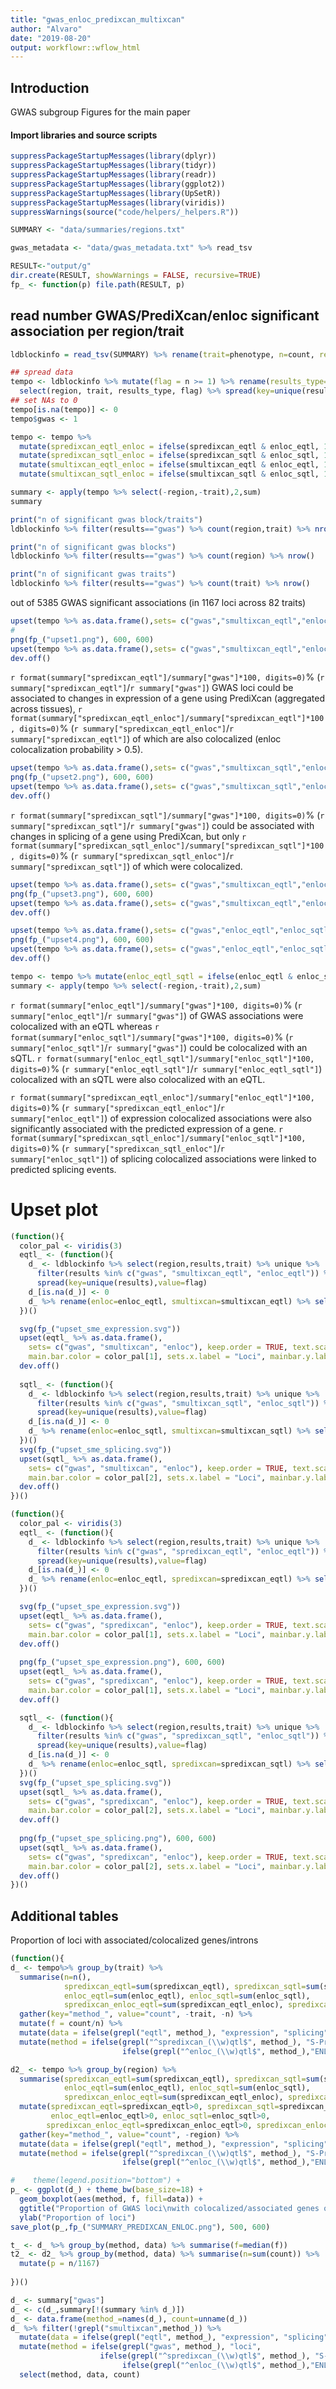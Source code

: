 ```yaml
---
title: "gwas_enloc_predixcan_multixcan"
author: "Alvaro"
date: "2019-08-20"
output: workflowr::wflow_html
---
```


## Introduction

GWAS subgroup Figures for the main paper


#### Import libraries and source scripts
```r
suppressPackageStartupMessages(library(dplyr))
suppressPackageStartupMessages(library(tidyr))
suppressPackageStartupMessages(library(readr))
suppressPackageStartupMessages(library(ggplot2))
suppressPackageStartupMessages(library(UpSetR))
suppressPackageStartupMessages(library(viridis))
suppressWarnings(source("code/helpers/_helpers.R"))

SUMMARY <- "data/summaries/regions.txt"

gwas_metadata <- "data/gwas_metadata.txt" %>% read_tsv

RESULT<-"output/g"
dir.create(RESULT, showWarnings = FALSE, recursive=TRUE)
fp_ <- function(p) file.path(RESULT, p)
```



## read number GWAS/PrediXcan/enloc significant association per region/trait

```r
ldblockinfo = read_tsv(SUMMARY) %>% rename(trait=phenotype, n=count, results=method)

## spread data 
tempo <- ldblockinfo %>% mutate(flag = n >= 1) %>% rename(results_type=results) %>% 
  select(region, trait, results_type, flag) %>% spread(key=unique(results_type),value=flag)
## set NAs to 0
tempo[is.na(tempo)] <- 0
tempo$gwas <- 1

tempo <- tempo %>%
  mutate(spredixcan_eqtl_enloc = ifelse(spredixcan_eqtl & enloc_eqtl, 1, 0)) %>%
  mutate(spredixcan_sqtl_enloc = ifelse(spredixcan_sqtl & enloc_sqtl, 1, 0)) %>%
  mutate(smultixcan_eqtl_enloc = ifelse(smultixcan_eqtl & enloc_eqtl, 1, 0)) %>%
  mutate(smultixcan_sqtl_enloc = ifelse(smultixcan_sqtl & enloc_sqtl, 1, 0))
```

```r
summary <- apply(tempo %>% select(-region,-trait),2,sum)
summary
```

```r
print("n of significant gwas block/traits")
ldblockinfo %>% filter(results=="gwas") %>% count(region,trait) %>% nrow() 

print("n of significant gwas blocks")
ldblockinfo %>% filter(results=="gwas") %>% count(region) %>% nrow() 

print("n of significant gwas traits")
ldblockinfo %>% filter(results=="gwas") %>% count(trait) %>% nrow() 
```

out of 5385 GWAS significant associations (in 1167 loci across 82 traits)

```r
upset(tempo %>% as.data.frame(),sets= c("gwas","smultixcan_eqtl","enloc_eqtl"),order.by="freq")
# 
png(fp_("upset1.png"), 600, 600)
upset(tempo %>% as.data.frame(),sets= c("gwas","smultixcan_eqtl","enloc_eqtl"),order.by="freq")
dev.off()
```


`r format(summary["spredixcan_eqtl"]/summary["gwas"]*100, digits=0)`% (`r summary["spredixcan_eqtl"]`/`r summary["gwas"]`) GWAS loci could be associated to changes in expression of a gene using PrediXcan (aggregated across tissues), `r format(summary["spredixcan_eqtl_enloc"]/summary["spredixcan_eqtl"]*100, digits=0)`% (`r summary["spredixcan_eqtl_enloc"]`/`r summary["spredixcan_eqtl"]`) of which are also colocalized (enloc colocalization probability > 0.5).

```r
upset(tempo %>% as.data.frame(),sets= c("gwas","smultixcan_sqtl","enloc_sqtl"),order.by="freq")
png(fp_("upset2.png"), 600, 600)
upset(tempo %>% as.data.frame(),sets= c("gwas","smultixcan_sqtl","enloc_sqtl"),order.by="freq")
dev.off()
```

`r format(summary["spredixcan_sqtl"]/summary["gwas"]*100, digits=0)`% (`r summary["spredixcan_sqtl"]`/`r summary["gwas"]`)  could be associated with changes in splicing of a gene using PrediXcan, but only `r format(summary["spredixcan_sqtl_enloc"]/summary["spredixcan_sqtl"]*100, digits=0)`% (`r summary["spredixcan_sqtl_enloc"]`/`r summary["spredixcan_sqtl"]`) of which were colocalized. 


```r
upset(tempo %>% as.data.frame(),sets= c("gwas","smultixcan_eqtl","enloc_eqtl","smultixcan_sqtl","enloc_sqtl"),order.by="freq")
png(fp_("upset3.png"), 600, 600)
upset(tempo %>% as.data.frame(),sets= c("gwas","smultixcan_eqtl","enloc_eqtl","smultixcan_sqtl","enloc_sqtl"),order.by="freq")
dev.off()
```

```r
upset(tempo %>% as.data.frame(),sets= c("gwas","enloc_eqtl","enloc_sqtl"),order.by="freq")
png(fp_("upset4.png"), 600, 600)
upset(tempo %>% as.data.frame(),sets= c("gwas","enloc_eqtl","enloc_sqtl"),order.by="freq")
dev.off()
```

```r
tempo <- tempo %>% mutate(enloc_eqtl_sqtl = ifelse(enloc_eqtl & enloc_sqtl, 1, 0))
summary <- apply(tempo %>% select(-region,-trait),2,sum)
```

`r format(summary["enloc_eqtl"]/summary["gwas"]*100, digits=0)`% (`r summary["enloc_eqtl"]`/`r summary["gwas"]`)  of GWAS associations were colocalized with an eQTL whereas `r format(summary["enloc_sqtl"]/summary["gwas"]*100, digits=0)`% (`r summary["enloc_sqtl"]`/`r summary["gwas"]`)  could be colocalized with an sQTL. `r format(summary["enloc_eqtl_sqtl"]/summary["enloc_sqtl"]*100, digits=0)`% (`r summary["enloc_eqtl_sqtl"]`/`r summary["enloc_eqtl_sqtl"]`)  colocalized with an sQTL were also colocalized with an eQTL.

`r format(summary["spredixcan_eqtl_enloc"]/summary["enloc_eqtl"]*100, digits=0)`% (`r summary["spredixcan_eqtl_enloc"]`/`r summary["enloc_eqtl"]`)  of expression colocalized associations were also significantly associated with the predicted expression of a gene. `r format(summary["spredixcan_sqtl_enloc"]/summary["enloc_sqtl"]*100, digits=0)`% (`r summary["spredixcan_sqtl_enloc"]`/`r summary["enloc_sqtl"]`) of splicing colocalized associations were linked to predicted splicing events.

# Upset plot


```r
(function(){
  color_pal <- viridis(3)
  eqtl_ <- (function(){
    d_ <- ldblockinfo %>% select(region,results,trait) %>% unique %>% 
      filter(results %in% c("gwas", "smultixcan_eqtl", "enloc_eqtl")) %>% mutate(flag = 1) %>% 
      spread(key=unique(results),value=flag) 
    d_[is.na(d_)] <- 0
    d_ %>% rename(enloc=enloc_eqtl, smultixcan=smultixcan_eqtl) %>% select(gwas, enloc, smultixcan)
  })()

  svg(fp_("upset_sme_expression.svg"))
  upset(eqtl_ %>% as.data.frame(),
    sets= c("gwas", "smultixcan", "enloc"), keep.order = TRUE, text.scale = 3,
    main.bar.color = color_pal[1], sets.x.label = "Loci", mainbar.y.label = "Shared Loci", mainbar.y.max = 3000)
  dev.off()
  
  sqtl_ <- (function(){
    d_ <- ldblockinfo %>% select(region,results,trait) %>% unique %>% 
      filter(results %in% c("gwas", "smultixcan_sqtl", "enloc_sqtl")) %>% mutate(flag = 1) %>% 
      spread(key=unique(results),value=flag) 
    d_[is.na(d_)] <- 0
    d_ %>% rename(enloc=enloc_sqtl, smultixcan=smultixcan_sqtl) %>% select(gwas, enloc, smultixcan)
  })()
  svg(fp_("upset_sme_splicing.svg"))
  upset(sqtl_ %>% as.data.frame(),
    sets= c("gwas", "smultixcan", "enloc"), keep.order = TRUE, text.scale = 3,
    main.bar.color = color_pal[2], sets.x.label = "Loci", mainbar.y.label = "Shared Loci", mainbar.y.max = 3000)
  dev.off()
})()
```

```r
(function(){
  color_pal <- viridis(3)
  eqtl_ <- (function(){
    d_ <- ldblockinfo %>% select(region,results,trait) %>% unique %>% 
      filter(results %in% c("gwas", "spredixcan_eqtl", "enloc_eqtl")) %>% mutate(flag = 1) %>% 
      spread(key=unique(results),value=flag) 
    d_[is.na(d_)] <- 0
    d_ %>% rename(enloc=enloc_eqtl, spredixcan=spredixcan_eqtl) %>% select(gwas, enloc, spredixcan)
  })()

  svg(fp_("upset_spe_expression.svg"))
  upset(eqtl_ %>% as.data.frame(),
    sets= c("gwas", "spredixcan", "enloc"), keep.order = TRUE, text.scale = 3,
    main.bar.color = color_pal[1], sets.x.label = "Loci", mainbar.y.label = "Shared Loci", mainbar.y.max = 3000)
  dev.off()
  
  png(fp_("upset_spe_expression.png"), 600, 600)
  upset(eqtl_ %>% as.data.frame(),
    sets= c("gwas", "spredixcan", "enloc"), keep.order = TRUE, text.scale = 3,
    main.bar.color = color_pal[1], sets.x.label = "Loci", mainbar.y.label = "Shared Loci", mainbar.y.max = 3000)
  dev.off()

  sqtl_ <- (function(){
    d_ <- ldblockinfo %>% select(region,results,trait) %>% unique %>% 
      filter(results %in% c("gwas", "spredixcan_sqtl", "enloc_sqtl")) %>% mutate(flag = 1) %>% 
      spread(key=unique(results),value=flag) 
    d_[is.na(d_)] <- 0
    d_ %>% rename(enloc=enloc_sqtl, spredixcan=spredixcan_sqtl) %>% select(gwas, enloc, spredixcan)
  })()
  svg(fp_("upset_spe_splicing.svg"))
  upset(sqtl_ %>% as.data.frame(),
    sets= c("gwas", "spredixcan", "enloc"), keep.order = TRUE, text.scale = 3,
    main.bar.color = color_pal[2], sets.x.label = "Loci", mainbar.y.label = "Shared Loci", mainbar.y.max = 3000)
  dev.off()
  
  png(fp_("upset_spe_splicing.png"), 600, 600)
  upset(sqtl_ %>% as.data.frame(),
    sets= c("gwas", "spredixcan", "enloc"), keep.order = TRUE, text.scale = 3,
    main.bar.color = color_pal[2], sets.x.label = "Loci", mainbar.y.label = "Shared Loci", mainbar.y.max = 3000)
  dev.off()
})()
```

## Additional tables

Proportion of loci with associated/colocalized genes/introns

```r
(function(){
d_ <- tempo%>% group_by(trait) %>%
  summarise(n=n(), 
            spredixcan_eqtl=sum(spredixcan_eqtl), spredixcan_sqtl=sum(spredixcan_sqtl),
            enloc_eqtl=sum(enloc_eqtl), enloc_sqtl=sum(enloc_sqtl),
            spredixcan_enloc_eqtl=sum(spredixcan_eqtl_enloc), spredixcan_enloc_sqtl=sum(spredixcan_sqtl_enloc)) %>%
  gather(key="method_", value="count", -trait, -n) %>%
  mutate(f = count/n) %>% 
  mutate(data = ifelse(grepl("eqtl", method_), "expression", "splicing")) %>%
  mutate(method = ifelse(grepl("^spredixcan_(\\w)qtl$", method_), "S-PrediXcan",
                         ifelse(grepl("^enloc_(\\w)qtl$", method_),"ENLOC", "S-PrediXcan\n&\nENLOC")))

d2_ <- tempo %>% group_by(region) %>%
  summarise(spredixcan_eqtl=sum(spredixcan_eqtl), spredixcan_sqtl=sum(spredixcan_sqtl),
            enloc_eqtl=sum(enloc_eqtl), enloc_sqtl=sum(enloc_sqtl),
            spredixcan_enloc_eqtl=sum(spredixcan_eqtl_enloc), spredixcan_enloc_sqtl=sum(spredixcan_sqtl_enloc)) %>%
  mutate(spredixcan_eqtl=spredixcan_eqtl>0, spredixcan_sqtl=spredixcan_sqtl>0,
         enloc_eqtl=enloc_eqtl>0, enloc_sqtl=enloc_sqtl>0,
        spredixcan_enloc_eqtl=spredixcan_enloc_eqtl>0, spredixcan_enloc_sqtl=spredixcan_enloc_sqtl>0) %>%
  gather(key="method_", value="count", -region) %>%
  mutate(data = ifelse(grepl("eqtl", method_), "expression", "splicing")) %>%
  mutate(method = ifelse(grepl("^spredixcan_(\\w)qtl$", method_), "S-PrediXcan",
                         ifelse(grepl("^enloc_(\\w)qtl$", method_),"ENLOC", "S-PrediXcan\n&\nENLOC")))

#    theme(legend.position="bottom") +
p_ <- ggplot(d_) + theme_bw(base_size=18) +
  geom_boxplot(aes(method, f, fill=data)) +
  ggtitle("Proportion of GWAS loci\nwith colocalized/associated genes or introns")  +
  ylab("Proportion of loci")
save_plot(p_,fp_("SUMMARY_PREDIXCAN_ENLOC.png"), 500, 600)

t_ <- d_ %>% group_by(method, data) %>% summarise(f=median(f))
t2_ <- d2_ %>% group_by(method, data) %>% summarise(n=sum(count)) %>%
  mutate(p = n/1167)
  
})()
```


```r
d_ <- summary["gwas"]
d_ <- c(d_,summary[!(summary %in% d_)])
d_ <- data.frame(method_=names(d_), count=unname(d_))
d_ %>% filter(!grepl("smultixcan",method_)) %>%
  mutate(data = ifelse(grepl("eqtl", method_), "expression", "splicing")) %>%
  mutate(method = ifelse(grepl("gwas", method_), "loci",
                    ifelse(grepl("^spredixcan_(\\w)qtl$", method_), "S-PrediXcan",
                         ifelse(grepl("^enloc_(\\w)qtl$", method_),"ENLOC", "S-PrediXcan\n&\nENLOC")))) %>%
  select(method, data, count)
```

